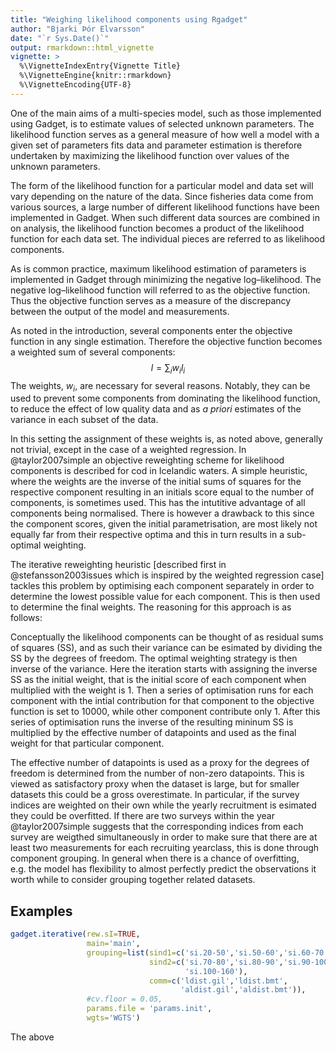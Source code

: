 ```yaml
---
title: "Weighing likelihood components using Rgadget"
author: "Bjarki Þór Elvarsson"
date: "`r Sys.Date()`"
output: rmarkdown::html_vignette
vignette: >
  %\VignetteIndexEntry{Vignette Title}
  %\VignetteEngine{knitr::rmarkdown}
  %\VignetteEncoding{UTF-8}
---
```


One of the main aims of a multi-species model, such as those
implemented using Gadget, is to estimate values of selected unknown
parameters. The likelihood function serves as a general measure of how
well a model with a given set of parameters fits data and parameter
estimation is therefore undertaken by maximizing the likelihood
function over values of the unknown parameters.

The form of the likelihood function for a particular model and data
set will vary depending on the nature of the data. Since fisheries
data come from various sources, a large number of different likelihood
functions have been implemented in Gadget. When such different data
sources are combined in on analysis, the likelihood function becomes a
product of the likelihood function for each data set. The individual
pieces are referred to as likelihood components.

As is common practice, maximum likelihood estimation of parameters is
implemented in Gadget through minimizing the negative
log--likelihood. The negative log--likelihood function will referred
to as the objective function. Thus the objective function serves as a
measure of the discrepancy between the output of the model and
measurements.

As noted in the introduction, several components enter the objective
function in any single estimation. Therefore the objective function
becomes a weighted sum of several components:
$$l = \sum_{i} w_i l_i $$
The weights, $w_i$, are necessary for several reasons. Notably, they
can be used to prevent some components from dominating the likelihood
function, to reduce the effect of low quality data and as *a
  priori* estimates of the variance in each subset of the data.


In this setting the assignment of these weights is, as noted above,
generally not trivial, except in the case of a weighted regression. In
@taylor2007simple an objective reweighting scheme for likelihood
components is described for cod in Icelandic waters.  A simple
heuristic, where the weights are the inverse of the initial sums of
squares for the respective component resulting in an initials score
equal to the number of components, is sometimes used. This has
the intutitive advantage of all components being normalised. There is
however a drawback to this since the component scores, given the
initial parametrisation, are most likely not equally far from their
respective optima and this in turn results in a sub-optimal weighting.

The iterative reweighting heuristic [described first in @stefansson2003issues which
is inspired by the weighted regression case]
tackles this problem by optimising each component separately in order
to determine the lowest possible value for each component. This is
then used to determine the final weights.  The reasoning for this
approach is as follows: 

Conceptually the likelihood components can be thought of as residual
sums of squares (SS), and as such their variance can be esimated by
dividing the SS by the degrees of freedom.  The optimal weighting
strategy is then inverse of the variance.  Here the iteration starts
with assigning the inverse SS as the initial weight, that is the
initial score of each component when multiplied with the weight is 1.
Then a series of optimisation runs for each component with the intial
contribution for that component to the objective function is set to
10000, while other component contribute only 1.  After this series of
optimisation runs the inverse of the resulting mininum SS is
multiplied by the effective number of datapoints and used as the final
weight for that particular component.


The effective number of datapoints is used as a proxy for the degrees
of freedom is determined from the number of non-zero datapoints. This
is viewed as satisfactory proxy when the dataset is large, but for
smaller datasets this could be a gross overestimate. In particular, if
the survey indices are weighted on their own while the yearly
recruitment is esimated they could be overfitted. If there are two
surveys within the year @taylor2007simple suggests that the
corresponding indices from each survey are weigthed simultaneously in
order to make sure that there are at least two measurements for each
recruiting yearclass, this is done through component grouping. In general
when there is a chance of overfitting, e.g. the model has
flexibility to almost perfectly predict the observations it worth
while to consider grouping together related datasets. 

## Examples
```r
gadget.iterative(rew.sI=TRUE,
                 main='main',
                 grouping=list(sind1=c('si.20-50','si.50-60','si.60-70'),
                               sind2=c('si.70-80','si.80-90','si.90-100',
                                       'si.100-160'),
                               comm=c('ldist.gil','ldist.bmt',
                                      'aldist.gil','aldist.bmt')),
                 #cv.floor = 0.05,
                 params.file = 'params.init',
                 wgts='WGTS')
```

The above